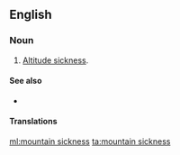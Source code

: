 ==English==

===Noun===
{{en-noun|head=[[mountain]] [[sickness]]|-}}

# {{context|medicine}} [[altitude sickness|Altitude sickness]].

====See also====
*{{pedia|Altitude sickness}}

====Translations====
{{trans-see|altitude sickness}}

[[ml:mountain sickness]]
[[ta:mountain sickness]]